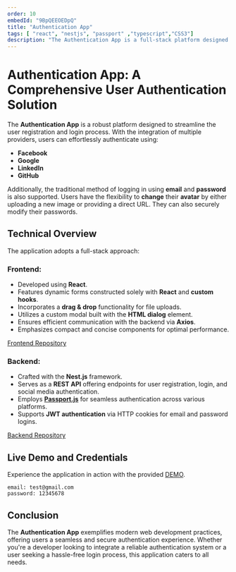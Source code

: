```yaml
---
order: 10
embedId: "9BpQEEOEDpQ"
title: "Authentication App"
tags: [ "react", "nestjs", "passport" ,"typescript","CSS3"]
description: "The Authentication App is a full-stack platform designed for streamlined user registration and login. It supports authentication via multiple providers, including Facebook, Google, LinkedIn, and GitHub, in addition to traditional email and password methods. Users can also modify their avatars and passwords with ease. The frontend is crafted using React, while the backend is developed with Nest.js. The application offers a seamless and secure authentication experience, making it a versatile choice for various web projects."
---
```


# Authentication App: A Comprehensive User Authentication Solution

The **Authentication App** is a robust platform designed to streamline the user registration and login process. With the integration of multiple providers, users can effortlessly authenticate using:

- **Facebook**
- **Google**
- **LinkedIn**
- **GitHub**

Additionally, the traditional method of logging in using **email** and **password** is also supported. Users have the flexibility to **change** their **avatar** by either uploading a new image or providing a direct URL. They can also securely modify their passwords.

## Technical Overview

The application adopts a full-stack approach:

### Frontend:
- Developed using **React**.
- Features dynamic forms constructed solely with **React** and **custom hooks**.
- Incorporates a **drag & drop** functionality for file uploads.
- Utilizes a custom modal built with the **HTML dialog** element.
- Ensures efficient communication with the backend via **Axios**.
- Emphasizes compact and concise components for optimal performance.

[Frontend Repository](https://github.com/xyashino/Authentication-FE.git)

### Backend:
- Crafted with the **Nest.js** framework.
- Serves as a **REST API** offering endpoints for user registration, login, and social media authentication.
- Employs **[Passport.js](http://www.passportjs.org/)** for seamless authentication across various platforms.
- Supports **JWT authentication** via HTTP cookies for email and password logins.

[Backend Repository](https://github.com/xyashino/Authentication-BE.git)

## Live Demo and Credentials

Experience the application in action with the provided [DEMO](https://authentication.yashino.live/).

```
email: test@gmail.com
password: 12345678
```


## Conclusion

The **Authentication App** exemplifies modern web development practices, offering users a seamless and secure authentication experience. Whether you're a developer looking to integrate a reliable authentication system or a user seeking a hassle-free login process, this application caters to all needs.



